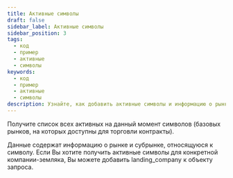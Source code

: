 ```yaml
---
title: Активные символы
draft: false
sidebar_label: Активные символы
sidebar_position: 3
tags:
  - код
  - пример
  - активные
  - символы
keywords:
  - код
  - пример
  - активные
  - символы
description: Узнайте, как добавить активные символы и информацию о рынке в Ваше торговое приложение на примере API.
---
```



Получите список всех активных на данный момент символов (базовых рынков, на которых доступны для торговли контракты).

<SandboxIframe sandbox={sandboxes.active_symbols}/>

Данные содержат информацию о рынке и субрынке, относящуюся к символу. Если Вы хотите получить активные символы для конкретной компании-земляка, Вы можете добавить landing_company к объекту запроса.
